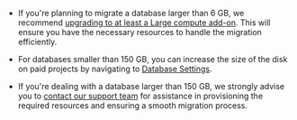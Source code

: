 <Admonition type="caution">

- If you're planning to migrate a database larger than 6 GB, we recommend [upgrading to at least a Large compute add-on](/docs/guides/platform/compute-add-ons). This will ensure you have the necessary resources to handle the migration efficiently.

- For databases smaller than 150 GB, you can increase the size of the disk on paid projects by navigating to [Database Settings](/dashboard/project/_/settings/database).

- If you're dealing with a database larger than 150 GB, we strongly advise you to [contact our support team](/dashboard/support/new) for assistance in provisioning the required resources and ensuring a smooth migration process.

</Admonition>